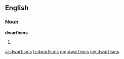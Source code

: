 ==English==

===Noun===
'''dwarfisms'''

# {{plural of|[[dwarfism]]}}

[[ar:dwarfisms]]
[[fr:dwarfisms]]
[[mg:dwarfisms]]
[[my:dwarfisms]]